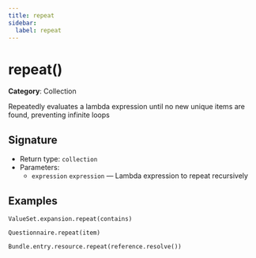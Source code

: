 ```yaml
---
title: repeat
sidebar:
  label: repeat
---
```


# repeat()

**Category**: Collection

Repeatedly evaluates a lambda expression until no new unique items are found, preventing infinite loops

## Signature

- Return type: `collection`
- Parameters:
  - `expression` `expression` — Lambda expression to repeat recursively

## Examples

```fhirpath
ValueSet.expansion.repeat(contains)
```

```fhirpath
Questionnaire.repeat(item)
```

```fhirpath
Bundle.entry.resource.repeat(reference.resolve())
```

